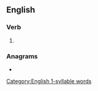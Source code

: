 ==English==

===Verb===
{{head|en|verb form}}

# {{en-past of|grue}}

===Anagrams===
* {{l|en|urged}}

[[Category:English 1-syllable words]]